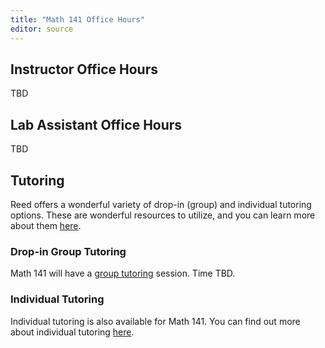 ```yaml
---
title: "Math 141 Office Hours"
editor: source
---
```


## Instructor Office Hours

TBD

## Lab Assistant Office Hours

TBD

## Tutoring

Reed offers a wonderful variety of drop-in (group) and individual tutoring options. These are wonderful resources to utilize, and you can learn more about them [here](https://www.reed.edu/academic_support/tutoring.html). 

### Drop-in Group Tutoring

Math 141 will have a [group tutoring](https://www.reed.edu/academic_support/tutor-schedule/
) session. Time TBD.


### Individual Tutoring

Individual tutoring is also available for Math 141. You can find out more about individual tutoring [here](https://www.reed.edu/academic_support/individual_tutoring.html).

